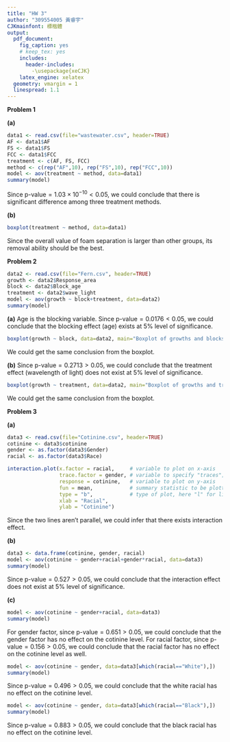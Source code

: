 ```yaml
---
title: "HW 3"
author: "309554005 黃睿宇"
CJKmainfont: 標楷體
output: 
  pdf_document:
    fig_caption: yes
    # keep_tex: yes
    includes:
      header-includes:
        -\usepackage{xeCJK}
    latex_engine: xelatex
  geometry: vmargin = 1
  linespread: 1.1
---
```


**Problem 1**

**(a)**
```r
data1 <- read.csv(file="wastewater.csv", header=TRUE)
AF <- data1$AF
FS <- data1$FS
FCC <- data1$FCC
treatment <- c(AF, FS, FCC)
method <- c(rep("AF",10), rep("FS",10), rep("FCC",10))
model <- aov(treatment ~ method, data=data1)
summary(model)
```
Since $\text{p-value} = 1.03\times 10^{-10} < 0.05$, we could conclude that there is significant difference among three treatment methods.\newline\newline


**(b)**
```r
boxplot(treatment ~ method, data=data1)
```
Since the overall value of foam separation is larger than other groups, its removal ability should be the best.\newline\newline


**Problem 2**

```r
data2 <- read.csv(file="Fern.csv", header=TRUE)
growth <- data2$Response_area
block <- data2$Block_age
treatment <- data2$wave_light
model <- aov(growth ~ block+treatment, data=data2)
summary(model)
```

**(a)**\newline
Age is the blocking variable.\newline
Since $\text{p-value} = 0.0176 < 0.05$, we could conclude that the blocking effect (age) exists at 5% level of significance.\newline
```r
boxplot(growth ~ block, data=data2, main="Boxplot of growths and blocks")
```
We could get the same conclusion from the boxplot.\newline\newline


**(b)**\newline
Since $\text{p-value} = 0.2713 > 0.05$, we could conclude that the treatment effect (wavelength of light) does not exist at 5% level of significance.\newline
```r
boxplot(growth ~ treatment, data=data2, main="Boxplot of growths and treatments")
```
We could get the same conclusion from the boxplot.\newline\newline


**Problem 3**

**(a)**
```r
data3 <- read.csv(file="Cotinine.csv", header=TRUE)
cotinine <- data3$cotinine
gender <- as.factor(data3$Gender)
racial <- as.factor(data3$Race)

interaction.plot(x.factor = racial,     # variable to plot on x-axis
                 trace.factor = gender, # variable to specify "traces"; here, lines
                 response = cotinine,   # variable to plot on y-axis
                 fun = mean,            # summary statistic to be plotted for response variable
                 type = "b",            # type of plot, here "l" for lines
                 xlab = "Racial",
                 ylab = "Cotinine")
```
Since the two lines aren't parallel, we could infer that there exists interaction effect.\newline\newline


**(b)**
```r
data3 <- data.frame(cotinine, gender, racial)
model <- aov(cotinine ~ gender+racial+gender*racial, data=data3)
summary(model)
```
Since $\text{p-value} = 0.527 > 0.05$, we could conclude that the interaction effect does not exist at 5% level of significance.\newline\newline


**(c)**
```r
model <- aov(cotinine ~ gender+racial, data=data3)
summary(model)
```
For gender factor, since $\text{p-value} = 0.651 > 0.05$, we could conclude that the gender factor has no effect on the cotinine level.\newline
For racial factor, since $\text{p-value} = 0.156 > 0.05$, we could conclude that the racial factor has no effect on the cotinine level as well.\newline\newline

```r
model <- aov(cotinine ~ gender, data=data3[which(racial=="White"),])
summary(model)
```
Since $\text{p-value} = 0.496 > 0.05$, we could conclude that the white racial has no effect on the cotinine level.\newline
```r
model <- aov(cotinine ~ gender, data=data3[which(racial=="Black"),])
summary(model)
```
Since $\text{p-value} = 0.883 > 0.05$, we could conclude that the black racial has no effect on the cotinine level.